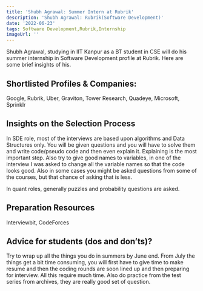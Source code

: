 ```yaml
---
title: 'Shubh Agrawal: Summer Intern at Rubrik'
description: 'Shubh Agrawal: Rubrik(Software Development)'
date: '2022-06-23'
tags: Software Development,Rubrik,Internship
imageUrl: ''
---
```


Shubh Agrawal, studying in IIT Kanpur as a BT student in CSE will do
his summer internship in Software Development profile at Rubrik. Here are some brief
insights of his.

## Shortlisted Profiles & Companies:
Google, Rubrik, Uber, Graviton, Tower Research, Quadeye, Microsoft, Sprinklr

## Insights on the Selection Process
In SDE role, most of the interviews are based upon algorithms and Data Structures only. You will be given questions and you will have to solve them and write code/pseudo code and then even explain it. Explaining is the most important step. Also try to give good names to variables, in one of the interview I was asked to change all the variable names so that the code looks good. Also in some cases you might be asked questions from some of the courses, but that chance of asking that is less.

In quant roles, generally  puzzles and probability questions are asked. 

##  Preparation Resources
Interviewbit, CodeForces

## Advice for students (dos and don’ts)? 
Try to wrap up all the things you do in summers by June end. From July the things get a bit time consuming, you will first have to give time to make resume and then the coding rounds are soon lined up and then preparing for interview. All this require much time.
Also do practice from the test series from archives, they are really good set of question.

